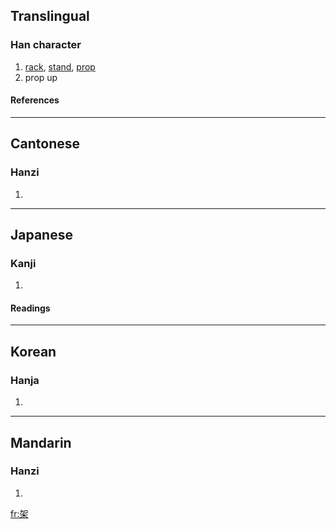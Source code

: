 ==Translingual==
===Han character===
{{Han char|rn=75|rad=木|as=05|sn=9|four=4690<sub>4</sub>|canj=大口木 (KRD)}}
# [[rack]], [[stand]], [[prop]]
# prop up
====References====
{{Han ref|kx=0517.100|dkj=14586|dj=0905.070|hdz=21190.070|uh=67B6|ud=26550|bh=AC5B|bd=44123}}

----
==Cantonese==
===Hanzi===
{{yue-hanzi|jyut=|y=ga2, ga3}}
# {{defn|Cantonese}}

----
==Japanese==
===Kanji===
{{ja-kanji|grade=c|rs=木05}}
# {{defn|Japanese}} 
====Readings====
{{ja-readings|on=[[か]] (ka)|kun=[[かける]] (kakeru), [[たな]] (tana), [[かかる]] (kakaru)}}

----
==Korean==
===Hanja===
{{ko-hanja|hangeul=가|eumhun=|rv=ga|mr=ka|y=ka}}
# {{defn|Korean}}

----
==Mandarin==
===Hanzi===
{{cmn-hanzi|pin=[[jià]] (jia4)|wg=chia<sup>4</sup>}}
# {{defn|Mandarin}}

[[fr:架]]